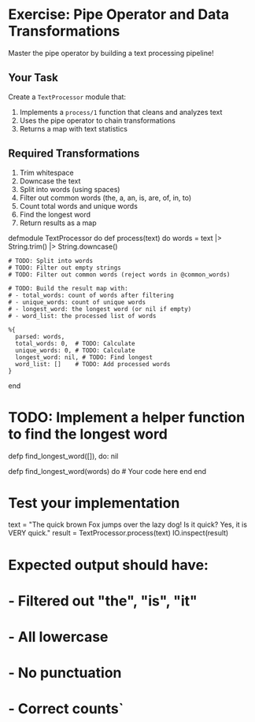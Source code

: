 
# Exercise: Pipe Operator and Data Transformations

Master the pipe operator by building a text processing pipeline!

## Your Task

Create a `TextProcessor` module that:

1. Implements a `process/1` function that cleans and analyzes text
2. Uses the pipe operator to chain transformations
3. Returns a map with text statistics

## Required Transformations

1. Trim whitespace
2. Downcase the text  
3. Split into words (using spaces)
4. Filter out common words (the, a, an, is, are, of, in, to)
5. Count total words and unique words
6. Find the longest word
7. Return results as a map


defmodule TextProcessor do
  def process(text) do
    words = text
    |> String.trim()
    |> String.downcase()

    # TODO: Split into words 
    # TODO: Filter out empty strings 
    # TODO: Filter out common words (reject words in @common_words)

    # TODO: Build the result map with:
    # - total_words: count of words after filtering
    # - unique_words: count of unique words
    # - longest_word: the longest word (or nil if empty)
    # - word_list: the processed list of words

    %{
      parsed: words,
      total_words: 0,  # TODO: Calculate
      unique_words: 0, # TODO: Calculate
      longest_word: nil, # TODO: Find longest
      word_list: []    # TODO: Add processed words
    }
  end

  # TODO: Implement a helper function to find the longest word
  defp find_longest_word([]), do: nil

  defp find_longest_word(words) do 
    # Your code here
  end
end

# Test your implementation
text = "The quick brown Fox jumps over the lazy dog! Is it quick? Yes, it is VERY quick."
result = TextProcessor.process(text)
IO.inspect(result)

# Expected output should have:
# - Filtered out "the", "is", "it"
# - All lowercase
# - No punctuation
# - Correct counts`
